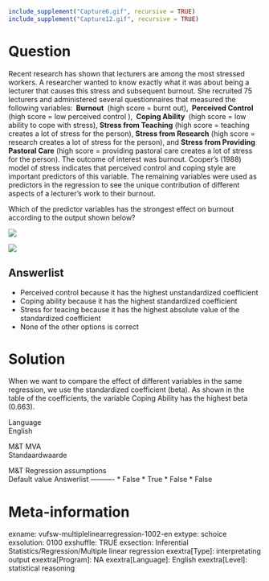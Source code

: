 ```r
include_supplement("Capture6.gif", recursive = TRUE)
include_supplement("Capture12.gif", recursive = TRUE)
```

Question
========
Recent research has shown that lecturers are among the most stressed
workers. A researcher wanted to know exactly what it was about being a
lecturer that causes this stress and subsequent burnout. She recruited
75 lecturers and administered several questionnaires that measured the
following variables: ** Burnout ** (high score = burnt out),
** Perceived Control ** (high score = low perceived control ), ** Coping
Ability ** (high score = low ability to cope with stress), **Stress from
Teaching** (high score = teaching creates a lot of stress for the
person), **Stress from Research** (high score = research creates a lot
of stress for the person), and **Stress from Providing Pastoral Care**
(high score = providing pastoral care creates a lot of stress for the
person). The outcome of interest was burnout. Cooper’s (1988) model of
stress indicates that perceived control and coping style are important
predictors of this variable. The remaining variables were used as
predictors in the regression to see the unique contribution of different
aspects of a lecturer’s work to their burnout.  
  
Which of the predictor variables has the strongest effect on burnout
according to the output shown below?  
  
![](Capture6.gif)
  
![](Capture12.gif)

Answerlist
----------
* Perceived control because it has the highest unstandardized coefficient
* Coping ability because it has the highest standardized coefficient
* Stress for teacing because it has the highest absolute value of the
  standardized coefficient
* None of the other options is correct

Solution
========





When we want to compare the effect of different variables in the same
regression, we use the standardized coefficient (beta). As shown in the
table of the coefficients, the variable Coping Ability has the highest
beta (0.663).





Language  
English

M&T MVA  
Standaardwaarde

M&T Regression assumptions  
Default value
Answerlist
----------
* False
* True
* False
* False

Meta-information
================
exname: vufsw-multiplelinearregression-1002-en
extype: schoice
exsolution: 0100
exshuffle: TRUE
exsection: Inferential Statistics/Regression/Multiple linear regression
exextra[Type]: interpretating output
exextra[Program]: NA
exextra[Language]: English
exextra[Level]: statistical reasoning

